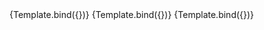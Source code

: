 

<Meta title="Components/Textarea/MaxLength" component={VvTextarea} />

<Canvas>
	<Story
		name="MaxLength"
		args={{ name: 'textarea-max-length', maxlength: 5 }}>
		{Template.bind({})}
	</Story>
</Canvas>

<Canvas>
	<Story
		name="MaxLength - limit"
		args={{ name: 'textarea-limit', maxlength: 5, showLimit: true }}>
		{Template.bind({})}
	</Story>
</Canvas>

<Canvas>
	<Story
		name="MaxLength - countdown"
		args={{
			name: 'textarea-limit-countdown',
			maxlength: 5,
			showLimit: true,
			showLimitMode: 'countdown'
		}}>
		{Template.bind({})}
	</Story>
</Canvas>
